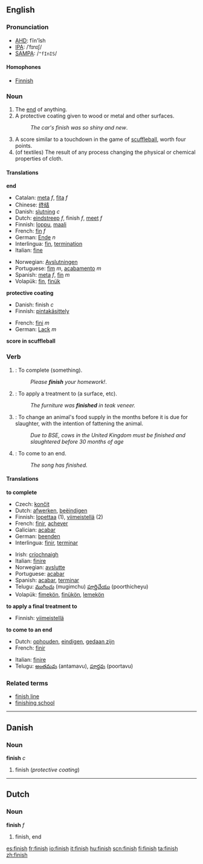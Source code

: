 ==English==

===Pronunciation===
*[[w:AHD|AHD]]: fĭn'ĭsh
*[[w:IPA|IPA]]: /ˈfɪnɪʃ/
*[[w:SAMPA|SAMPA]]: /<tt>"fInIS</tt>/

====Homophones====
*[[Finnish]]

===Noun===
{{en-noun-reg-es}}

# The [[end]] of anything.
# A protective coating given to wood or metal and other surfaces.
#:''The car's finish was so shiny and new''.
# A score similar to a touchdown in the game of [[scuffleball]], worth four points.
# (of textiles) The result of any process changing the physical or chemical properties of cloth.
====Translations====

'''end'''
{{top}}
*Catalan: [[meta]] ''f'', [[fita]] ''f''
*Chinese: [[终结]]
*Danish: [[slutning]] ''c''
*Dutch: [[eindstreep]] ''f'', finish ''f'', [[meet]] ''f''
*Finnish: [[loppu]], [[maali]]
*French: [[fin]] ''f''
*German: [[Ende]] ''n''
*Interlingua: [[fin]], [[termination]]
*Italian: [[fine]]
{{mid}}
*Norwegian: [[Avslutningen]]
*Portuguese: [[fim]] ''m'', [[acabamento]] ''m''
*Spanish: [[meta]] ''f'', [[fin]] ''m''
*Volapük: [[fin]], [[finük]]
{{bottom}}

'''protective coating'''
{{top}}
*Danish: finish ''c''
*Finnish: [[pintakäsittely]]
{{mid}}
*French: [[fini]] ''m''
*German: [[Lack]] ''m''
{{bottom}}

'''score in scuffleball'''
{{top}}
{{mid}}
{{bottom}}

===Verb===
{{en-infl-reg-sibilant|fini|sh|}}

# {{transitive}}: To complete (something).
#:''Please '''finish''' your homework!''.
# {{transitive}}: To apply a treatment to (a surface, etc).
#:''The furniture was '''finished''' in teak veneer.''
# {{transitive}}: To change an animal's food supply in the months before it is due for slaughter, with the intention of fattening the animal.
#:''Due to BSE, cows in the United Kingdom must be finished and slaughtered before 30 months of age''
# {{intransitive}}: To come to an end.
#:''The song has finished.''

====Translations====

'''to complete'''
{{top}}
*Czech: [[končit]]
*Dutch: [[afwerken]], [[beëindigen]]
*Finnish: [[lopettaa]] (1), [[viimeistellä]] (2)
*French: [[finir]], [[achever]]
*Galician: [[acabar]]
*German: [[beenden]]
*Interlingua: [[finir]], [[terminar]]
{{mid}}
*Irish: [[críochnaigh]]
*Italian: [[finire]]
*Norwegian: [[avslutte]]
*Portuguese: [[acabar]]
*Spanish: [[acabar]], [[terminar]]
*Telugu: [[ముగించు]] (mugimchu) [[పూర్తిచేయు]] (poorthicheyu)
*Volapük: [[fimekön]], [[finükön]], [[lemekön]]
{{bottom}}

'''to apply a final treatment to'''
{{top}}
*Finnish: [[viimeistellä]]
{{mid}}
{{bottom}}

'''to come to an end'''
{{top}}
*Dutch: [[ophouden]], [[eindigen]], [[gedaan zijn]]
*French: [[finir]]
{{mid}}
*Italian: [[finire]]
*Telugu: [[అంతమవు]] (antamavu), [[పూర్తవు]] (poortavu)
{{bottom}}

===Related terms===
*[[finish line]]
*[[finishing school]]

----

==Danish==
===Noun===
'''finish''' ''c''

#finish (''protective coating'')

----
==Dutch==
===Noun===
'''finish''' ''f''

#finish, end

[[es:finish]]
[[fr:finish]]
[[io:finish]]
[[it:finish]]
[[hu:finish]]
[[scn:finish]]
[[fi:finish]]
[[ta:finish]]
[[zh:finish]]